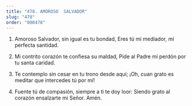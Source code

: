 ```yaml
---
title: "478. AMOROSO  SALVADOR"
slug: "478"
order: "000478"
---
```

1. Amoroso Salvador, sin igual es tu bondad, Eres tú mi mediador, mi perfecta santidad.

2. Mi contrito corazón te confiesa su maldad, Pide al Padre mi perdón por tu santa caridad.

3. Te contemplo sin cesar en tu trono desde aquí;
¡Oh, cuan grato es meditar que intercedes tú por mí!

4. Fuente tú de compasión, siempre a ti te doy loor: Siendo grato al corazón ensalzarte mi Señor.
Amén.

